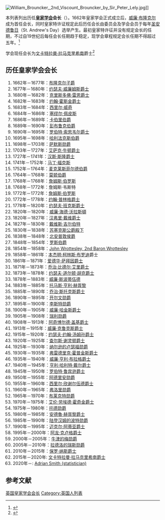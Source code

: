 {{noteTA
|1=zh:佐治;zh-hans:乔治;zh-hk:佐治;zh-sg:乔治;zh-tw:喬治;zh-cn:乔治
|2=zh-hk:查理斯;zh-tw:查爾斯; zh-cn:查尔斯
}}
[[File:William_Brouncker,_2nd_Viscount_Brouncker_by_Sir_Peter_Lely.jpg|thumb]]]]

本列表列出历任'''[[皇家学会|皇家学会]]会长'''（{{tsl|en||List of presidents of the Royal Society|The President of the Royal Society (PRS)}}）。1662年皇家学会正式成立后，[[威廉·布隆克尔|威廉·布隆克尔]]成为首任会长，同时皇家特许证规定此后历任会长由委员会及学会会员于每年[[圣安德鲁日|圣安德鲁日]]（St. Andrew's Day）选举产生。最初皇家特许征并没有规定会长的任期，不过自19世纪后每任会长任期趋于稳定，现学会章程规定会长任期不得超过五年。<ref>{{cite web |url = http://www2.royalsociety.org/page.asp?tip=1&id=3005 |title = The role of President of the Royal Society |publisher = The Royal Society |accessdate = 6 December 2009 |archiveurl = https://web.archive.org/web/20080609053946/http://royalsociety.org/page.asp?tip=1&id=3005 |archivedate = 2008年6月9日 |deadurl = yes }}</ref>

学会现任会长为[[文卡特拉曼·拉马克里希南|文卡特拉曼·拉马克里希南]]爵士<ref>{{Cite journal | doi = 10.1038/nature.2015.17153| title = Structural biologist named president of UK Royal Society| journal = Nature| year = 2015| last1 = Peplow | first1 = M. }}</ref>

== 历任皇家学会会长 ==
# 1662年－1677年：[[威廉·布隆克尔|布隆克尔子爵]]
# 1677年－1680年：[[约瑟夫·威廉姆斯|约瑟夫·威廉姆斯爵士]]
# 1680年－1682年：[[克里斯多佛·雷恩|克里斯多佛·雷恩爵士]]
# 1682年－1683年：[[约翰·霍斯金|约翰·霍斯金爵士]]
# 1683年－1684年：[[西里尔·威奇|西里尔·威奇]]
# 1684年－1686年：[[塞缪尔·佩皮斯|塞缪尔·佩皮斯]]
# 1686年－1689年：[[约翰·沃恩|卡伯里伯爵]]
# 1689年－1690年：[[汤姆斯·赫伯特|彭布鲁克伯爵]]
# 1690年－1695年：[[罗伯特·索思韦尔|罗伯特·索思韦尔爵士]]
# 1695年－1698年：[[第一代哈利法克斯伯爵查尔斯·孟塔古|哈利法克斯伯爵]]
# 1698年－1703年：[[约翰·萨默斯|萨默斯勋爵]]
# 1703年－1727年：[[艾萨克·牛顿|艾萨克·牛顿爵士]]
# 1727年－1741年：[[汉斯·斯隆|汉斯·斯隆爵士]]
# 1741年－1752年：[[马丁·福克斯|马丁·福克斯]]
# 1752年－1764年：[[乔治·帕克|麦克莱斯菲尔德伯爵]]
# 1764年－1768年：[[詹姆斯·道格拉斯|莫顿伯爵]]
# 1768年－1768年：[[詹姆斯·伯罗斯|詹姆斯·伯罗斯]]
# 1768年－1772年：詹姆斯·韦斯特
# 1772年－1772年：[[詹姆斯·伯罗斯|詹姆斯·伯罗斯]]
# 1772年－1778年：[[约翰·普林格|约翰·普林格爵士]]
# 1778年－1820年：[[约瑟夫·班克斯|约瑟夫·班克斯爵士]]
# 1820年－1820年：[[威廉·海德·沃拉斯頓|威廉·海德·沃拉斯頓]]
# 1820年－1827年：[[汉弗里·戴维|汉弗里·戴维爵士]]
# 1827年－1830年：[[戴维斯·吉尔伯特|戴维斯·吉尔伯特]]
# 1830年－1838年：[[奧古斯都·腓特烈_(薩塞克斯公爵)|苏塞克斯公爵殿下]]
# 1838年－1848年：[[斯宾塞·康普顿|北安普敦侯爵]]
# 1848年－1854年：[[威廉·帕森思，第三代罗斯伯爵|罗斯伯爵]]
# 1854年－1858年：[[John_Wrottesley,_2nd_Baron_Wrottesley|John Wrottesley, 2nd Baron Wrottesley]]
# 1858年－1861年：[[本杰明·柯林斯·布罗迪|本杰明·柯林斯·布罗迪]]爵士
# 1861年－1871年：[[爱德华·萨拜因|爱德华·萨拜因爵士]]
# 1871年－1873年：[[乔治·比德尔·艾里|乔治·比德尔·艾里爵士]]
# 1873年－1878年：[[约瑟夫·道尔顿·胡克|约瑟夫·道尔顿·胡克爵士]]
# 1878年－1883年：[[威廉·斯波蒂伍德|威廉·斯波蒂伍德]]
# 1883年－1885年：[[托马斯·亨利·赫胥黎|托马斯·亨利·赫胥黎]]
# 1885年－1890年：[[乔治·斯托克斯|乔治·斯托克斯爵士]]
# 1890年－1895年：[[威廉·汤姆森，第一代开尔文男爵|开尔文勋爵]]
# 1895年－1900年：[[约瑟夫·李斯特，第一代李斯特男爵|李斯特勋爵]]
# 1900年－1905年：[[威廉·哈金斯|威廉·哈金斯爵士]]
# 1905年－1908年：[[约翰·斯特拉特，第三代瑞利男爵|瑞利勋爵]]
# 1908年－1913年：[[阿奇博尔德·盖基|阿奇博尔德·盖基爵士]]
# 1913年－1915年：[[威廉·克鲁克斯|威廉·克鲁克斯爵士]]
# 1915年－1920年：[[约瑟夫·汤姆孙|约瑟夫·约翰·汤姆孙爵士]]
# 1920年－1925年：[[查尔斯·斯科特·谢灵顿|查尔斯·谢灵顿爵士]]
# 1925年－1930年：[[欧内斯特·卢瑟福|纳尔逊的卢瑟福勋爵]]
# 1930年－1935年：[[弗雷德里克·霍普金斯|弗雷德里克·霍普金斯爵士]]
# 1935年－1940年：[[威廉·亨利·布拉格|威廉·亨利·布拉格爵士]]
# 1940年－1945年：[[亨利·哈利特·戴尔|亨利·哈利特·戴尔爵士]]
# 1945年－1950年：[[罗伯特·鲁宾逊|罗伯特·鲁宾逊爵士]]
# 1950年－1955年：[[埃德加·阿德里安，第一代阿德里安男爵|阿德里安勋爵]]
# 1955年－1960年：[[西里尔·欣谢尔伍德|西里尔·欣谢尔伍德爵士]]
# 1960年－1965年：[[霍华德·弗洛里，弗洛里男爵|弗洛里勋爵]]
# 1965年－1970年：[[帕特里克·布萊克特|布莱克特勋爵]]
# 1970年－1975年：[[艾伦·劳埃德·霍奇金|艾伦·劳埃德·霍奇金爵士]]
# 1975年－1980年：[[亚历山大·R·托德，托德男爵|托德勋爵]]
# 1980年－1985年：[[安德魯·赫胥黎|安德魯·赫胥黎爵士]]
# 1985年－1990年：[[乔治·波特|陆登汉姆的波特勋爵]]
# 1990年－1995年：[[迈克尔·阿蒂亚|迈克尔·阿蒂亚爵士]]
# 1995年－2000年：[[阿龙·克卢格|阿龙·克卢格爵士]]
# 2000年－2005年：[[罗伯特·梅|牛津的梅勋爵]]
# 2005年－2010年：[[马丁·瑞斯|拉德洛的瑞斯勋爵]]
# 2010年－2015年：[[保罗·纳斯|保罗·纳斯爵士]]
# 2015年－2020年: [[文卡特拉曼·拉马克里希南|文卡特拉曼·拉马克里希南爵士]]
# 2020年－: [[Adrian_Smith_(statistician)|Adrian Smith (statistician)]]

== 参考文献 ==
{{Reflist}}
{{皇家学会会长}}
[[Category:英国皇家学会会长|]]
[[Category:英国人列表|Category:英国人列表]]